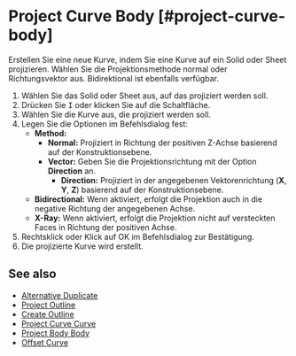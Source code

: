 
# Project Curve Body [#project-curve-body]

<Reference shortcut="I" command="Project Curve Body" button="" />

Erstellen Sie eine neue Kurve, indem Sie eine Kurve auf ein Solid oder Sheet projizieren. Wählen Sie die Projektionsmethode normal oder Richtungsvektor aus. Bidirektional ist ebenfalls verfügbar.

1. Wählen Sie das Solid oder Sheet aus, auf das projiziert werden soll.
2. Drücken Sie <kbd>I</kbd> oder klicken Sie auf die Schaltfläche.
3. Wählen Sie die Kurve aus, die projiziert werden soll.
4. Legen Sie die Optionen im Befehlsdialog fest:
   - **Method:**
     - **Normal:** Projiziert in Richtung der positiven Z-Achse basierend auf der Konstruktionsebene.
     - **Vector:** Geben Sie die Projektionsrichtung mit der Option **Direction** an.
         - **Direction:** Projiziert in der angegebenen Vektorenrichtung (**X**, **Y**, **Z**) basierend auf der Konstruktionsebene.
   - **Bidirectional:** Wenn aktiviert, erfolgt die Projektion auch in die negative Richtung der angegebenen Achse.
   - **X-Ray:** Wenn aktiviert, erfolgt die Projektion nicht auf versteckten Faces in Richtung der positiven Achse.
5. Rechtsklick oder Klick auf OK im Befehlsdialog zur Bestätigung.
6. Die projizierte Kurve wird erstellt.

## See also
- [Alternative Duplicate](./alternative-duplicate)
- [Project Outline](./project-outline)
- [Create Outline](./create-outline)
- [Project Curve Curve](./project-curve-curve)
- [Project Body Body](./project-body-body)
- [Offset Curve](./offset-curve)